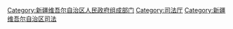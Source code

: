 [[Category:新疆维吾尔自治区人民政府组成部门|Category:新疆维吾尔自治区人民政府组成部门]]
[[Category:司法厅|Category:司法厅]]
[[Category:新疆维吾尔自治区司法|Category:新疆维吾尔自治区司法]]